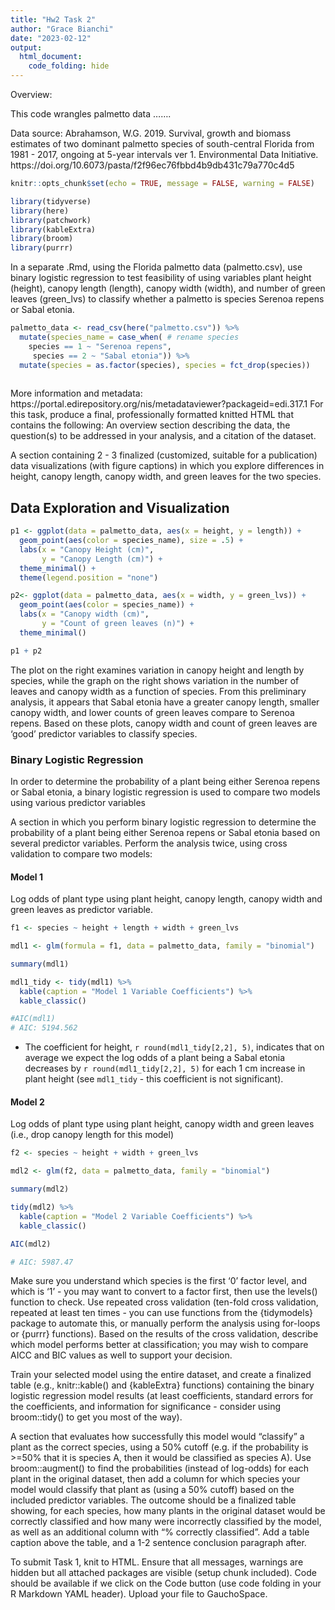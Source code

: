 ```yaml
---
title: "Hw2 Task 2"
author: "Grace Bianchi"
date: "2023-02-12"
output: 
  html_document:
    code_folding: hide
---
```


Overview:


This code wrangles palmetto data .......

Data source: Abrahamson, W.G. 2019. Survival, growth and biomass estimates of two dominant palmetto species of south-central Florida from 1981 - 2017, ongoing at 5-year intervals ver 1. Environmental Data Initiative. https://doi.org/10.6073/pasta/f2f96ec76fbbd4b9db431c79a770c4d5

```r
knitr::opts_chunk$set(echo = TRUE, message = FALSE, warning = FALSE)

library(tidyverse)
library(here)
library(patchwork)
library(kableExtra)
library(broom)
library(purrr)

```

In a separate .Rmd, using the Florida palmetto data (palmetto.csv), use binary logistic regression to test feasibility of using variables plant height (height), canopy length (length), canopy width (width), and number of green leaves (green_lvs) to classify whether a palmetto is species Serenoa repens or Sabal etonia. 



```r
palmetto_data <- read_csv(here("palmetto.csv")) %>% 
  mutate(species_name = case_when( # rename species
    species == 1 ~ "Serenoa repens",
     species == 2 ~ "Sabal etonia")) %>% 
  mutate(species = as.factor(species), species = fct_drop(species)) 
  
```


More information and metadata: https://portal.edirepository.org/nis/metadataviewer?packageid=edi.317.1
For this task, produce a final, professionally formatted knitted HTML that contains the following: 
An overview section describing the data, the question(s) to be addressed in your analysis, and a citation of the dataset.



A section containing 2 - 3 finalized (customized, suitable for a publication) data visualizations (with figure captions) in which you explore differences in height, canopy length, canopy width, and green leaves for the two species.

## Data Exploration and Visualization


```r
p1 <- ggplot(data = palmetto_data, aes(x = height, y = length)) +
  geom_point(aes(color = species_name), size = .5) +
  labs(x = "Canopy Height (cm)",
       y = "Canopy Length (cm)") +
  theme_minimal() +
  theme(legend.position = "none")

p2<- ggplot(data = palmetto_data, aes(x = width, y = green_lvs)) +
  geom_point(aes(color = species_name)) +
  labs(x = "Canopy width (cm)",
       y = "Count of green leaves (n)") +
  theme_minimal() 

p1 + p2
```

The plot on the right examines variation in canopy height and length by species, while the graph on the right shows variation in the number of leaves and canopy width as a function of species. From this preliminary analysis, it appears that Sabal etonia have a greater canopy length, smaller canopy width, and lower counts of green leaves compare to Serenoa repens. Based on these plots, canopy width and count of green leaves are 'good' predictor variables to classify species. 

### Binary Logistic Regression

In order to determine the probability of a plant being either Serenoa repens or Sabal etonia, a binary logistic regression is used to compare two models using various predictor variables

A section in which you perform binary logistic regression to determine the probability of a plant being either Serenoa repens or Sabal etonia based on several predictor variables.  Perform the analysis twice, using cross validation to compare two models:


#### Model 1

Log odds of plant type using plant height, canopy length, canopy width and green leaves as predictor variable.

```r
f1 <- species ~ height + length + width + green_lvs

mdl1 <- glm(formula = f1, data = palmetto_data, family = "binomial")

summary(mdl1) 

mdl1_tidy <- tidy(mdl1) %>% 
  kable(caption = "Model 1 Variable Coefficients") %>% 
  kable_classic()

#AIC(mdl1)
# AIC: 5194.562
```

- The coefficient for height, `r round(mdl1_tidy[2,2], 5)`, indicates that on average we expect the log odds of a plant being a Sabal etonia decreases by `r round(mdl1_tidy[2,2], 5)` for each 1 cm increase in plant height (see `mdl1_tidy` - this coefficient is not significant).

#### Model 2

Log odds of plant type using plant height, canopy width and green leaves (i.e., drop canopy length for this model)

```r
f2 <- species ~ height + width + green_lvs

mdl2 <- glm(f2, data = palmetto_data, family = "binomial")

summary(mdl2) 

tidy(mdl2) %>% 
  kable(caption = "Model 2 Variable Coefficients") %>% 
  kable_classic()

AIC(mdl2)

# AIC: 5987.47
```





Make sure you understand which species is the first ‘0’ factor level, and which is ‘1’ - you may want to convert to a factor first, then use the levels() function to check. 
Use repeated cross validation (ten-fold cross validation, repeated at least ten times - you can use functions from the {tidymodels} package to automate this, or manually perform the analysis using for-loops or {purrr} functions).  Based on the results of the cross validation, describe which model performs better at classification; you may wish to compare AICC and BIC values as well to support your decision. 




Train your selected model using the entire dataset, and create a finalized table (e.g., knitr::kable() and {kableExtra} functions) containing the binary logistic regression model results (at least coefficients, standard errors for the coefficients, and information for significance - consider using broom::tidy() to get you most of the way). 




A section that evaluates how successfully this model would “classify” a plant as the correct species, using a 50% cutoff (e.g. if the probability is >=50% that it is species A, then it would be classified as species A). Use broom::augment() to find the probabilities (instead of log-odds) for each plant in the original dataset, then add a column for which species your model would classify that plant as (using a 50% cutoff) based on the included predictor variables. The outcome should be a finalized table showing, for each species, how many plants in the original dataset would be correctly classified and how many were incorrectly classified by the model, as well as an additional column with “% correctly classified”. Add a table caption above the table, and a 1-2 sentence conclusion paragraph after.




To submit Task 1, knit to HTML. Ensure that all messages, warnings are hidden but all attached packages are visible (setup chunk included). Code should be available if we click on the Code button (use code folding in your R Markdown YAML header). Upload your file to GauchoSpace.

